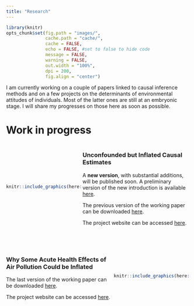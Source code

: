 ```yaml
---
title: "Research"
---
```


```r
library(knitr)
opts_chunk$set(fig.path = "images/",
               cache.path = "cache/",
               cache = FALSE,
               echo = FALSE, #set to false to hide code
               message = FALSE,
               warning = FALSE,
               out.width = "100%",
               dpi = 200,
               fig.align = "center")  
```

I am currently working on a couple of papers linked to causal inference methods and on a few projects on the determinants of environmental attitudes of individuals. Most of the latter ones are still at an embryonic stage. I will share my progresses on those here as soon as possible. 

# Work in progress


:::: {style="display: flex; align-items: center; justify-content: space-between;"}
::: {.column width="40%"}
```r
knitr::include_graphics(here::here("images/balloon.jpg"))
```
:::

::: {.column width="57%"}
### Unconfounded but Inflated Causal Estimates

A **new version**, with substantial additions, will be published soon. A preliminary version of the new introduction is available [here](causal_exaggeration_intro.pdf).

The previous version of the working paper can be downloaded [here](https://vincentbagilet.github.io/causal_inflation/causal_exaggeration_paper.pdf). 

The project website can be accessed [here](https://vincentbagilet.github.io/causal_exaggeration/).

<!-- The last version of the working paper can be downloaded [here](https://vincentbagilet.github.io/inference_pollution/paper.pdf). -->

<!-- The project website can be accessed [here](https://vincentbagilet.github.io/inference_pollution/). -->
:::
::::

<br />

:::: {style="display: flex; align-items: center; justify-content: space-between;"}
::: {.column width="57%"}
### Why Some Acute Health Effects of Air Pollution Could be Inflated

The last version of the working paper can be downloaded [here](https://vincentbagilet.github.io/inference_pollution/wp_bagilet_zabrocki.pdf).

The project website can be accessed [here](https://vincentbagilet.github.io/inference_pollution/).
:::

::: {.column width="40%"}
```r
knitr::include_graphics(here::here("images/illustration_car.png"))
```
:::
::::

